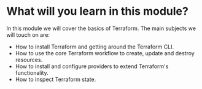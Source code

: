 # What will you learn in this module?

In this module we will cover the basics of Terraform. The main subjects we will touch on are:

- How to install Terraform and getting around the Terraform CLI.
- How to use the core Terraform workflow to create, update and destroy resources.
- How to install and configure providers to extend Terraform's functionality.
- How to inspect Terraform state.